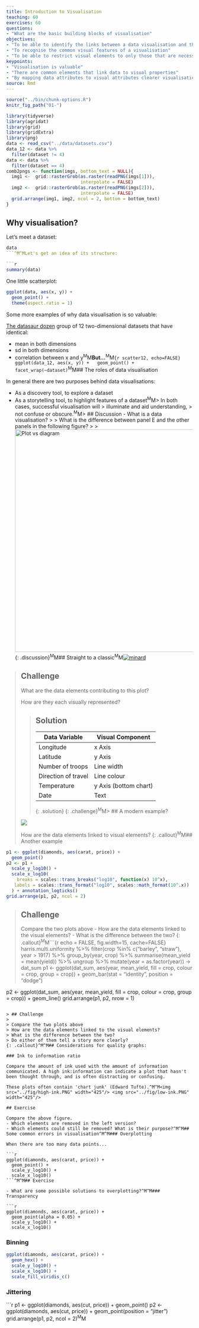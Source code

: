 ```yaml
---
title: Introduction to Visualisation
teaching: 60
exercises: 60
questions:
- "What are the basic building blocks of visualisation"
objectives:
- "To be able to identify the links between a data visualisation and the underlying data structure"
- "To recognise the common visual features of a visualisation"
- "To be able to restrict visual elements to only those that are necessary"
keypoints:
- "Visualisation is valuable"
- "There are common elements that link data to visual properties"
- "By mapping data attributes to visual attributes clearer visualisation is possible"
source: Rmd
---
```


```r
source("../bin/chunk-options.R")
knitr_fig_path("01-")
```

```r
library(tidyverse)
library(agridat)
library(grid)
library(gridExtra)
library(png)
data <- read_csv("../data/datasets.csv")
data_12 <- data %>% 
  filter(dataset != 4)
data <- data %>%
  filter(dataset == 4)
comb2pngs <- function(imgs, bottom_text = NULL){
  img1 <-  grid::rasterGrob(as.raster(readPNG(imgs[1])),
                            interpolate = FALSE)
  img2 <-  grid::rasterGrob(as.raster(readPNG(imgs[2])),
                            interpolate = FALSE)
  grid.arrange(img1, img2, ncol = 2, bottom = bottom_text)
}
```

## Why visualisation?

Let's meet a dataset:

```r
data
```^M^MLet's get an idea of its structure:

```r
summary(data)
```

One little scatterplot:

```r
ggplot(data, aes(x, y)) +
  geom_point() +
  theme(aspect.ratio = 1)
```

Some more examples of why data visualisation is so valuable:

[The datasaur dozen](https://www.autodeskresearch.com/publications/samestats]. ) group of 12 two-dimensional datasets that have identical:

* mean in both dimensions
* sd in both dimensions
* correlation between x and y^M^M**But...**^M^M```{r scatter12, echo=FALSE}
ggplot(data_12, aes(x, y)) +
  geom_point() +
  facet_wrap(~dataset)
```^M^M## The roles of data visualisation 

In general there are two purposes behind data visualisations:

* As a discovery tool, to explore a dataset
* As a storytelling tool, to highlight features of a dataset^M^M> In both cases, successful visualisation will 
> illuminate and aid understanding, 
> not confuse or obscure.^M^M> ## Discussion - What is a data visualisation? 
> 
> What is the difference between panel E and the other panels in the following figure?
> 
> <img src="../fig/diagram_plot.PNG" alt="Plot vs diagram" style="width: 600px;"/>
{: .discussion}^M^M## Straight to a classic^M^M[![minard](../fig/minard.png)](../fig/minard.png)

> ## Challenge
>
> What are the data elements contributing to this plot?
>
> How are they each visually represented?
> 
> > ## Solution
> > Data Variable | Visual Component
> > --------------|----------------
> > Longitude | x Axis
> > Latitude | y Axis
> > Number of troops | Line width
> > Direction of travel | Line colour
> > Temperature | y Axis (bottom chart)
> > Date | Text 
>{: .solution}
{: .challenge}^M^M> ## A modern example?
> 
> ![](../fig/mayer2017.PNG)
> 
> How are the data elements linked to visual elements?
{: .callout}^M^M## Another example
```r
p1 <- ggplot(diamonds, aes(carat, price)) +
  geom_point()
p2 <- p1 +
  scale_y_log10() +
  scale_x_log10(
    breaks = scales::trans_breaks("log10", function(x) 10^x),
   labels = scales::trans_format("log10", scales::math_format(10^.x))
  ) + annotation_logticks()
grid.arrange(p1, p2, ncol = 2)
```

> ## Challenge 
> 
> Compare the two plots above
> - How are the data elements linked to the visual elements?
> - What is the difference between the two?
{: .callout}^M^M```{r echo = FALSE, fig.width=15, cache=FALSE}
harris.multi.uniformity %>% 
  filter(crop %in% c("barley", "straw"),
         year > 1917) %>% 
  group_by(year, crop) %>% 
  summarise(mean_yield = mean(yield)) %>% 
  ungroup %>% 
  mutate(year = as.factor(year)) -> dat_sum
p1 <- ggplot(dat_sum, aes(year, mean_yield, fill = crop, colour = crop, group = crop)) +
  geom_bar(stat = "identity", position = "dodge")

p2 <- ggplot(dat_sum, aes(year, mean_yield, fill = crop, colour = crop, group = crop)) +
  geom_line()
grid.arrange(p1, p2, nrow = 1)
```

> ## Challenge
> 
> Compare the two plots above
> How are the data elements linked to the visual elements?
> What is the difference between the two?
> Do either of them tell a story more clearly?
{: .callout}^M^M## Considerations for quality graphs:

### Ink to information ratio

Compare the amount of ink used with the amount of information communicated. A high ink:information can indicate a plot that hasn't been thought through, and is often distracting or confusing. 

These plots often contain 'chart junk' (Edward Tufte).^M^M<img src="../fig/high-ink.PNG" width="425"/> <img src="../fig/low-ink.PNG" width="425"/> 

## Exercise

Compare the above figure. 
- Which elements are removed in the left version?
- Which elements could still be removed? What is their purpose?^M^M## Some common errors in visualisation^M^M### Overplotting

When there are too many data points...

```r
ggplot(diamonds, aes(carat, price)) +
  geom_point() +
  scale_y_log10() +
  scale_x_log10()
```^M^M## Exercise

- What are some possible solutions to overplotting?^M^M### Transparency

```r
ggplot(diamonds, aes(carat, price)) +
  geom_point(alpha = 0.05) +
  scale_y_log10() +
  scale_x_log10()
```

### Binning

```r
ggplot(diamonds, aes(carat, price)) +
  geom_hex() +
  scale_y_log10() +
  scale_x_log10() +
  scale_fill_viridis_c()
```

### Jittering

```r
p1 <- ggplot(diamonds, aes(cut, price)) +
  geom_point()
p2 <- ggplot(diamonds, aes(cut, price)) +
  geom_point(position = "jitter")
grid.arrange(p1, p2, ncol = 2)^M^M
